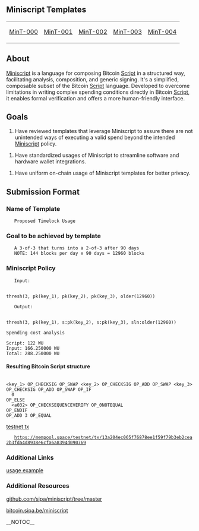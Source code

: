 ==Miniscript Templates==

{| class="wikitable sortable" style="width: auto; text-align: center; font-size: smaller; table-layout: fixed;"
|- style="background-color: #ffcfcf"
| [[MinT-000]]
| [[MinT-001]]
| [[MinT-002]]
| [[MinT-003]]
| [[MinT-004]]
|}

==About==

[https://bitcoin.sipa.be/miniscript/ Miniscript] is a language for composing Bitcoin [https://en.bitcoin.it/wiki/Script Script] in a structured way, facilitating analysis, composition, and generic signing. It's a simplified, composable subset of the Bitcoin [https://en.bitcoin.it/wiki/Script Script] language. Developed to overcome limitations in writing complex spending conditions directly in Bitcoin [https://en.bitcoin.it/wiki/Script Script], it enables formal verification and offers a more human-friendly interface.

==Goals==

# Have reviewed templates that leverage Miniscript to assure there are not unintended ways of executing a valid spend beyond the intended [https://raw.githubusercontent.com/bitcoin/bitcoin/master/src/script/miniscript.h Miniscript] policy.

# Have standardized usages of Miniscript to streamline software and hardware wallet integrations.

# Have uniform on-chain usage of Miniscript templates for better privacy.

<H2>Submission Format</H2>

===Name of Template===
	Proposed Timelock Usage

===Goal to be achieved by template===
	A 3-of-3 that turns into a 2-of-3 after 90 days
    NOTE: 144 blocks per day x 90 days = 12960 blocks

===Miniscript Policy===
	Input:
	<pre>thresh(3, pk(key_1), pk(key_2), pk(key_3), older(12960))</pre>
	Output:
	<pre>thresh(3, pk(key_1), s:pk(key_2), s:pk(key_3), sln:older(12960))</pre>

<pre>
Spending cost analysis

Script: 122 WU
Input: 166.250000 WU
Total: 288.250000 WU

</pre>

<h4>Resulting Bitcoin Script structure</h4>

<pre>

<key_1> OP_CHECKSIG OP_SWAP <key_2> OP_CHECKSIG OP_ADD OP_SWAP <key_3>
OP_CHECKSIG OP_ADD OP_SWAP OP_IF
  0
OP_ELSE
  <a032> OP_CHECKSEQUENCEVERIFY OP_0NOTEQUAL
OP_ENDIF
OP_ADD 3 OP_EQUAL

</pre>

{{Codesample |name=ingress.yaml |lang=yaml |scheme=dark |line=1 |highlight=5,8 |code=
---
apiVersion: networking.k8s.io/v1beta1
kind: Ingress
metadata:
  name: foo-redirect
  namespace: tool-foo
  labels:
    name: foo-redirect
  annotations:
    kubernetes.io/ingress.class: nginx
}}


[https://mempool.space/testnet/tx/13a204ec065f76878ee1f59f79b3eb2cea2b3fda4d8938e6cfa6a8394d090769 testnet tx]
    https://mempool.space/testnet/tx/13a204ec065f76878ee1f59f79b3eb2cea2b3fda4d8938e6cfa6a8394d090769

===Additional Links===

[https://github.com/sipa/miniscript/blob/master/bitcoin/script/miniscript.h usage example]

===Additional Resources===

[[https://github.com/sipa/miniscript/tree/master | github.com/sipa/miniscript/tree/master]]

[[https://bitcoin.sipa.be/miniscript | bitcoin.sipa.be/miniscript]]

__NOTOC__
